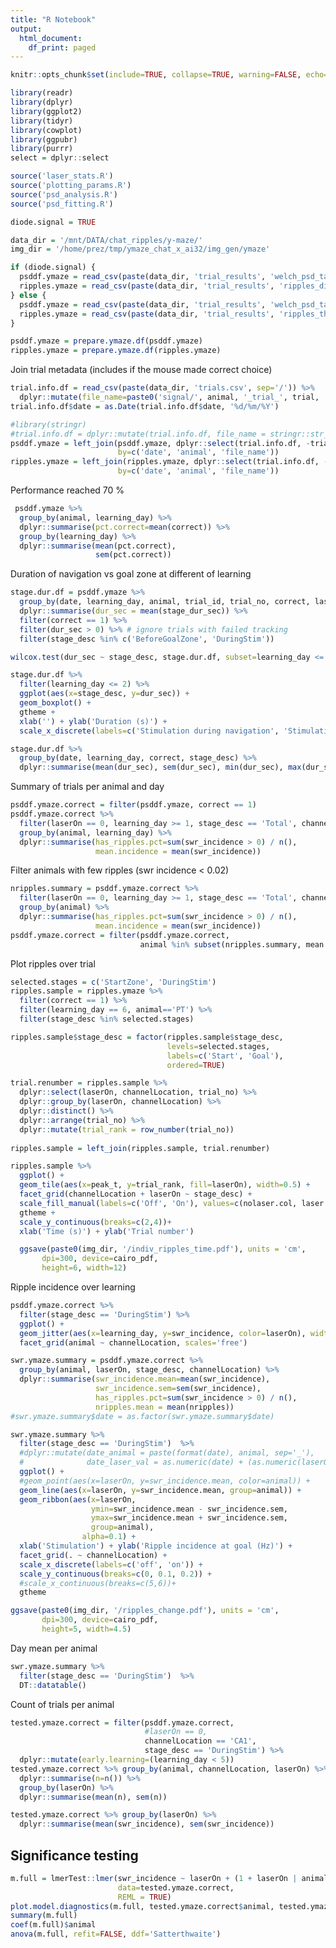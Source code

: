 ```yaml
---
title: "R Notebook"
output:
  html_document:
    df_print: paged
---
```

```r
knitr::opts_chunk$set(include=TRUE, collapse=TRUE, warning=FALSE, echo=FALSE)
```

```r
library(readr)
library(dplyr)
library(ggplot2)
library(tidyr)
library(cowplot)
library(ggpubr)
library(purrr)
select = dplyr::select

source('laser_stats.R')
source('plotting_params.R')
source('psd_analysis.R')
source('psd_fitting.R')
```


```r
diode.signal = TRUE

data_dir = '/mnt/DATA/chat_ripples/y-maze/'
img_dir = '/home/prez/tmp/ymaze_chat_x_ai32/img_gen/ymaze'

if (diode.signal) {
  psddf.ymaze = read_csv(paste(data_dir, 'trial_results', 'welch_psd_table_diode_th6.csv', sep='/'))
  ripples.ymaze = read_csv(paste(data_dir, 'trial_results', 'ripples_diode_th6.csv', sep='/'))
} else {
  psddf.ymaze = read_csv(paste(data_dir, 'trial_results', 'welch_psd_table_th6.csv', sep='/'))
  ripples.ymaze = read_csv(paste(data_dir, 'trial_results', 'ripples_th6.csv', sep='/'))
}

psddf.ymaze = prepare.ymaze.df(psddf.ymaze)
ripples.ymaze = prepare.ymaze.df(ripples.ymaze)
```


Join trial metadata (includes if the mouse made correct choice)
```r
trial.info.df = read_csv(paste(data_dir, 'trials.csv', sep='/')) %>%
  dplyr::mutate(file_name=paste0('signal/', animal, '_trial_', trial, '_g0'))
trial.info.df$date = as.Date(trial.info.df$date, '%d/%m/%Y')
```

```r
#library(stringr)
#trial.info.df = dplyr::mutate(trial.info.df, file_name = stringr::str_replace(file_name, '_trial_', '_after_'))
psddf.ymaze = left_join(psddf.ymaze, dplyr::select(trial.info.df, -trial, -state, -laserOn), 
                        by=c('date', 'animal', 'file_name'))
ripples.ymaze = left_join(ripples.ymaze, dplyr::select(trial.info.df, -trial, -state, -laserOn), 
                        by=c('date', 'animal', 'file_name'))
```

Performance reached 70 % 
```r
 psddf.ymaze %>%
  group_by(animal, learning_day) %>%
  dplyr::summarise(pct.correct=mean(correct)) %>% 
  group_by(learning_day) %>%
  dplyr::summarise(mean(pct.correct),
                   sem(pct.correct))
```

Duration of navigation vs goal zone at different of learning
```r
stage.dur.df = psddf.ymaze %>% 
  group_by(date, learning_day, animal, trial_id, trial_no, correct, laserOn, stage_desc) %>%
  dplyr::summarise(dur_sec = mean(stage_dur_sec)) %>%
  filter(correct == 1) %>%
  filter(dur_sec > 0) %>% # ignore trials with failed tracking
  filter(stage_desc %in% c('BeforeGoalZone', 'DuringStim'))

wilcox.test(dur_sec ~ stage_desc, stage.dur.df, subset=learning_day <= 2)

stage.dur.df %>%
  filter(learning_day <= 2) %>%
  ggplot(aes(x=stage_desc, y=dur_sec)) +
  geom_boxplot() +
  gtheme +
  xlab('') + ylab('Duration (s)') +
  scale_x_discrete(labels=c('Stimulation during navigation', 'Stimulation at goal'))

stage.dur.df %>%
  group_by(date, learning_day, correct, stage_desc) %>% 
  dplyr::summarise(mean(dur_sec), sem(dur_sec), min(dur_sec), max(dur_sec), n=n()) 
```



Summary of trials per animal and day
```r
psddf.ymaze.correct = filter(psddf.ymaze, correct == 1)
psddf.ymaze.correct %>%
  filter(laserOn == 0, learning_day >= 1, stage_desc == 'Total', channelLocation == 'CA1') %>%
  group_by(animal, learning_day) %>%
  dplyr::summarise(has_ripples.pct=sum(swr_incidence > 0) / n(),
                   mean.incidence = mean(swr_incidence)) 
```


Filter animals with few ripples (swr incidence < 0.02)
```r
nripples.summary = psddf.ymaze.correct %>%
  filter(laserOn == 0, learning_day >= 1, stage_desc == 'Total', channelLocation == 'CA1') %>%
  group_by(animal) %>%
  dplyr::summarise(has_ripples.pct=sum(swr_incidence > 0) / n(),
                   mean.incidence = mean(swr_incidence)) 
psddf.ymaze.correct = filter(psddf.ymaze.correct, 
                             animal %in% subset(nripples.summary, mean.incidence >= 0.03)$animal)
```

Plot ripples over trial
```r
selected.stages = c('StartZone', 'DuringStim')
ripples.sample = ripples.ymaze %>% 
  filter(correct == 1) %>% 
  filter(learning_day == 6, animal=='PT') %>%
  filter(stage_desc %in% selected.stages)

ripples.sample$stage_desc = factor(ripples.sample$stage_desc, 
                                   levels=selected.stages, 
                                   labels=c('Start', 'Goal'),
                                   ordered=TRUE)

trial.renumber = ripples.sample %>% 
  dplyr::select(laserOn, channelLocation, trial_no) %>% 
  dplyr::group_by(laserOn, channelLocation) %>%
  dplyr::distinct() %>%
  dplyr::arrange(trial_no) %>%
  dplyr::mutate(trial_rank = row_number(trial_no))
  
ripples.sample = left_join(ripples.sample, trial.renumber)

ripples.sample %>%
  ggplot() +
  geom_tile(aes(x=peak_t, y=trial_rank, fill=laserOn), width=0.5) +
  facet_grid(channelLocation + laserOn ~ stage_desc) +
  scale_fill_manual(labels=c('Off', 'On'), values=c(nolaser.col, laser.col)) +
  gtheme +
  scale_y_continuous(breaks=c(2,4))+
  xlab('Time (s)') + ylab('Trial number')

  ggsave(paste0(img_dir, '/indiv_ripples_time.pdf'), units = 'cm',
       dpi=300, device=cairo_pdf,
       height=6, width=12)
```

Ripple incidence over learning
```r
psddf.ymaze.correct %>%
  filter(stage_desc == 'DuringStim') %>%
  ggplot() +
  geom_jitter(aes(x=learning_day, y=swr_incidence, color=laserOn), width=0.2) +
  facet_grid(animal ~ channelLocation, scales='free')
```


```r
swr.ymaze.summary = psddf.ymaze.correct %>%
  group_by(animal, laserOn, stage_desc, channelLocation) %>% 
  dplyr::summarise(swr_incidence.mean=mean(swr_incidence),
                   swr_incidence.sem=sem(swr_incidence),
                   has_ripples.pct=sum(swr_incidence > 0) / n(),
                   nripples.mean = mean(nripples)) 
#swr.ymaze.summary$date = as.factor(swr.ymaze.summary$date)
```

```r
swr.ymaze.summary %>%
  filter(stage_desc == 'DuringStim')  %>%
  #dplyr::mutate(date_animal = paste(format(date), animal, sep='_'),
  #              date_laser_val = as.numeric(date) + (as.numeric(laserOn) - 1) * 0.5 - 0.25) %>% 
  ggplot() +
  #geom_point(aes(x=laserOn, y=swr_incidence.mean, color=animal)) +
  geom_line(aes(x=laserOn, y=swr_incidence.mean, group=animal)) +
  geom_ribbon(aes(x=laserOn, 
                  ymin=swr_incidence.mean - swr_incidence.sem, 
                  ymax=swr_incidence.mean + swr_incidence.sem,
                  group=animal), 
                alpha=0.1) +
  xlab('Stimulation') + ylab('Ripple incidence at goal (Hz)') +
  facet_grid(. ~ channelLocation) +
  scale_x_discrete(labels=c('off', 'on')) +
  scale_y_continuous(breaks=c(0, 0.1, 0.2)) +
  #scale_x_continuous(breaks=c(5,6))+
  gtheme

ggsave(paste0(img_dir, '/ripples_change.pdf'), units = 'cm',
       dpi=300, device=cairo_pdf,
       height=5, width=4.5)
```

Day mean per animal
```r
swr.ymaze.summary %>% 
  filter(stage_desc == 'DuringStim')  %>%
  DT::datatable()
```

Count of trials per animal
```r
tested.ymaze.correct = filter(psddf.ymaze.correct, 
                              #laserOn == 0,
                              channelLocation == 'CA1',
                              stage_desc == 'DuringStim') %>%
  dplyr::mutate(early.learning=(learning_day < 5))
tested.ymaze.correct %>% group_by(animal, channelLocation, laserOn) %>%
  dplyr::summarise(n=n()) %>%
  group_by(laserOn) %>% 
  dplyr::summarise(mean(n), sem(n))

tested.ymaze.correct %>% group_by(laserOn) %>%
  dplyr::summarise(mean(swr_incidence), sem(swr_incidence))
```

## Significance testing
```r
m.full = lmerTest::lmer(swr_incidence ~ laserOn + (1 + laserOn | animal), 
                        data=tested.ymaze.correct, 
                        REML = TRUE) 
plot.model.diagnostics(m.full, tested.ymaze.correct$animal, tested.ymaze.correct$early.learning) 
summary(m.full)
coef(m.full)$animal
anova(m.full, refit=FALSE, ddf='Satterthwaite')
```


